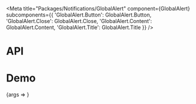 
<Meta
  title="Packages/Notifications/GlobalAlert"
  component={GlobalAlert}
  subcomponents={{
    'GlobalAlert.Button': GlobalAlert.Button,
    'GlobalAlert.Close': GlobalAlert.Close,
    'GlobalAlert.Content': GlobalAlert.Content,
    'GlobalAlert.Title': GlobalAlert.Title
  }}
/>

# API

<ArgsTable />

# Demo

<Canvas>
  <Story
    name="GlobalAlert"
    args={{
      type: 'info',
      anchor: 'Anchor',
      buttons: GLOBAL_ALERT_BUTTONS,
      ariaLabel: 'Label',
      content: 'Content',
      title: 'Title',
      hasClose: true
    }}
    argTypes={{
      buttons: { name: 'GlobalAlert.Button[]', table: { category: 'Story' } },
      hasClose: { name: 'GlobalAlert.Close', type: 'boolean', table: { category: 'Story' } },
      ariaLabel: { name: 'aria-label', type: 'string', table: { category: 'GlobalAlert.Close' } },
      content: { name: 'text', type: 'string', table: { category: 'GlobalAlert.Content' } },
      anchor: { name: 'Anchor', type: 'string', table: { category: 'GlobalAlert.Content' } },
      isExternal: {
        name: 'Anchor isExternal',
        type: 'boolean',
        table: { category: 'GlobalAlert.Content' }
      },
      title: { name: 'children', type: 'string', table: { category: 'GlobalAlert.Title' } },
      isRegular: { type: 'boolean', table: { category: 'GlobalAlert.Title' } }
    }}
  >
    {args => <GlobalAlertStory {...args} />}
  </Story>
</Canvas>
